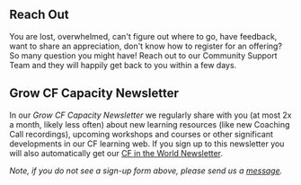 
## Reach Out

You are lost, overwhelmed, can't figure out where to go, have feedback, want to share an appreciation, don't know how to register for an offering? So many question you might have! Reach out to our Community Support Team and they will happily get back to you within a few days.

<App/>


## Grow CF Capacity Newsletter

In our *Grow CF Capacity Newsletter* we regularly share with you (at most 2x a month, likely less often) about new learning resources (like new Coaching Call recordings), upcoming workshops and courses or other significant developments in our CF learning web. If you sign up to this newsletter you will also automatically get our [CF in the World Newsletter](https://convergentfacilitation.org/contact#stay-informed-with-our-cf-in-the-world-newsletter). 

<ConstantContactForm/>

*Note, if you do not see a sign-up form above, please send us a [message](#reach-out).* 


